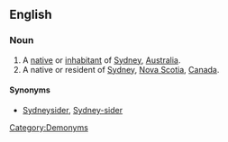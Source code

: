 ==English==

===Noun===
{{en-noun}}

#A [[native]] or [[inhabitant]] of [[Sydney]], [[Australia]].
# A native or resident of [[Sydney]], [[Nova Scotia]], [[Canada]].

====Synonyms====
*[[Sydneysider]], [[Sydney-sider]]

[[Category:Demonyms]]